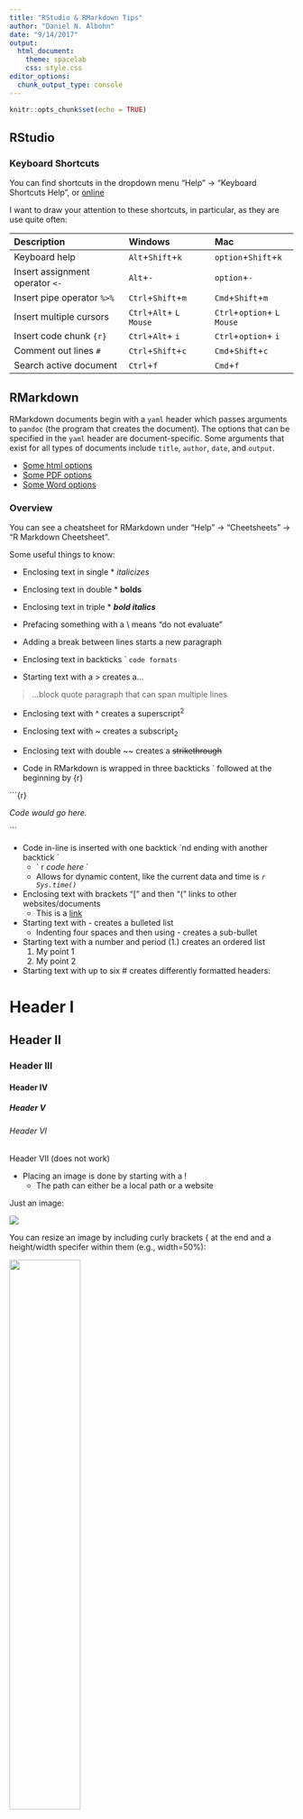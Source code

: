 ```yaml
---
title: "RStudio & RMarkdown Tips"
author: "Daniel N. Albohn"
date: "9/14/2017"
output:
  html_document:
    theme: spacelab
    css: style.css
editor_options: 
  chunk_output_type: console
---
```


```r
knitr::opts_chunk$set(echo = TRUE)
```

## RStudio

### Keyboard Shortcuts
You can find shortcuts in the dropdown menu "Help" ->
"Keyboard Shortcuts Help", or
[online](https://support.rstudio.com/hc/en-us/articles/200711853-Keyboard-Shortcuts)

I want to draw your attention to these shortcuts, in particular, as they
are use quite often:

|            Description          |         Windows         |           Mac             |
|:--------------------------------|:------------------------|:-----------------------   |
| Keyboard help                   | `Alt`+`Shift`+`k`       | `option`+`Shift`+`k`       |
| Insert assignment operator `<-` | `Alt`+`-`               | `option`+`-`               |
| Insert pipe operator `%>%`      | `Ctrl`+`Shift`+`m`      | `Cmd`+`Shift`+`m`          |
| Insert multiple cursors         | `Ctrl`+`Alt`+ `L Mouse` | `Ctrl`+`option`+ `L Mouse` |
| Insert code chunk `{r}`         | `Ctrl`+`Alt`+ `i`       | `Ctrl`+`option`+ `i`       |
| Comment out lines `#`           | `Ctrl`+`Shift`+`c`      | `Cmd`+`Shift`+`c`          |
| Search active document          | `Ctrl`+`f`              | `Cmd`+`f`                  |

## RMarkdown
RMarkdown documents begin with a `yaml`  header which passes arguments to
`pandoc` (the program that creates the document). The options
that can be specified in the `yaml` header are document-specific.
Some arguments that exist for all types of documents include `title`,
`author`, `date`, and `output`.

- [Some html options](http://rmarkdown.rstudio.com/html_document_format.html)
- [Some PDF options](http://rmarkdown.rstudio.com/pdf_document_format.html)
- [Some Word options](http://rmarkdown.rstudio.com/word_document_format.html)

### Overview
You can see a cheatsheet for RMarkdown under "Help" -> "Cheetsheets" ->
"R Markdown Cheetsheet".

Some useful things to know:

- Enclosing text in single \* *italicizes*  
- Enclosing text in double \* **bolds**  
- Enclosing text in triple \* ***bold italics***  
- Prefacing something with a \\ means "do not evaluate"

- Adding a break between lines starts a new paragraph

- Enclosing text in backticks \` `code formats`  
- Starting text with a \> creates a...  

> ...block quote paragraph
that can span multiple lines

- Enclosing text with \^ creates a superscript^2^  
- Enclosing text with \~ creates a subscript~2~  
- Enclosing text with double \~\~ creates a ~~strikethrough~~  

- Code in RMarkdown is wrapped in three backticks \` followed at the beginning by
{r}

\```{r}

*Code would go here.*

\```

- Code in-line is inserted with one backtick \`\r and ending with another backtick \`
    - \` r *code here* \`
    - Allows for dynamic content, like the current data and time is *`r Sys.time()`*
  
- Enclosing text with brackets "[" and then "(" links to other websites/documents
    - This is a [link](www.psu.edu)
    
- Starting text with \- creates a bulleted list
    - Indenting four spaces and then using \- creates a sub-bullet

- Starting text with a number and period (1\.) creates an ordered list
    1. My point 1
    2. My point 2
    
- Starting text with up to six \# creates differently formatted headers:

# Header I
## Header II
### Header III
#### Header IV
##### Header V
###### Header VI
####### Header VII (does not work)

- Placing an image is done by starting with a \![](path/to/file)
    - The path can either be a local path or a website

Just an image:

![](https://i.pinimg.com/564x/7c/6c/44/7c6c441d09e7139963e22d9f944a8104--penn-state-logo-penn-state-university.jpg)

You can resize an image by including curly brackets \{ at the end
and a height/width specifer within them (e.g., width=50%):

![](https://scontent.fagc1-1.fna.fbcdn.net/v/t1.0-9/21272395_1620613354657616_1169065023125134461_n.jpg?oh=7f3c291d74946b40e133e16b26ae8995&oe=5A4529EE){ width=50% }




